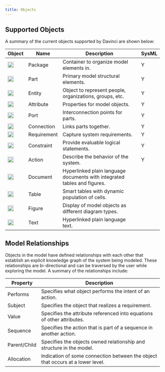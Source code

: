 ```yaml
---
title: Objects
---
```


## Supported Objects

A summary of the current objects supported by Davinci are shown below:

| Object                                             | Name | Description                           | SysML |
| ----------------------------------------------------- | ------  | ------------------------------------- | ----- |
| <img height="20" noZoom src="/images/objecticons/package.svg" /> | Package | Container to organize model elements in. |Y|
| <img height="20" noZoom src="/images/objecticons/part.svg" />    | Part | Primary model structural elements.       | Y |
| <img height="20" noZoom src="/images/objecticons/entity.svg" />      | Entity | Object to represent people, organizations, groups, etc. | Y |
| <img height="20" noZoom src="/images/objecticons/attribute.svg" />   | Attribute | Properties for model objects. | Y |
| <img height="20" noZoom src="/images/objecticons/port.svg" /> | Port | Interconnection points for parts. | Y |
| <img height="20" noZoom src="/images/objecticons/connection.svg" />  | Connection | Links parts together. | Y |
| <img height="20" noZoom src="/images/objecticons/requirement.svg" />    | Requirement | Capture system requirements. | Y |
| <img height="20" noZoom src="/images/objecticons/constraint.svg" />     | Constraint | Provide evaluable logical statements. | Y |
| <img height="20" noZoom src="/images/objecticons/action.svg" />       | Action | Describe the behavior of the system. | Y |
| <img height="20" noZoom src="/images/objecticons/document.svg" />      | Document | Hyperlinked plain language documents with integrated tables and figures. |  |
| <img height="20" noZoom src="/images/objecticons/table.svg" />  | Table | Smart tables with dynamic population of cells. |  |
| <img height="20" noZoom src="/images/objecticons/figure.svg" />     | Figure  | Display of model objects as different diagram types. |  |
| <img height="20" noZoom src="/images/objecticons/text.svg" />    | Text | Hyperlinked plain language text. |  |



## Model Relationships

Objects in the model have defined relationships with each other that establish an explicit knowledge graph of the system being modeled. These relationships are bi-directional and can be traversed by the user while exploring the model. A summary of the relationships include: 

| Property | Description                           |
| -------- | ------------------------------------- |
| Performs     | Specifies what object performs the intent of an action.                   |
| Subject      |Specifies the object that realizes a requirement.                        |
| Value   | Specifies the attribute referenced into equations of other attributes. |
| Sequence   | Specifies the action that is part of a sequence in another action. |
| Parent/Child   | Specifies the objects owned relationship and structure in the model. |
| Allocation   | Indication of some connection between the object that occurs at a lower level. |



